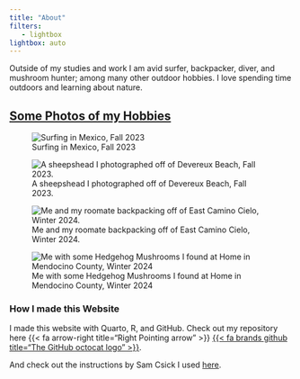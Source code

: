 ```yaml
---
title: "About"
filters:
   - lightbox
lightbox: auto
---
```


Outside of my studies and work I am avid surfer, backpacker, diver, and mushroom hunter; among many other outdoor hobbies. I love spending time outdoors and learning about nature.

## [Some Photos of my Hobbies]{.underline}

::: {layout="[[1, 1], [1, 1]]"}
![Surfing in Mexico, Fall 2023](images/P6020024.jpeg){group="Hobbies"}

![A sheepshead I photographed off of Devereux Beach, Fall 2023.](images/DSCN0743.jpeg){group="Hobbies"}

![Me and my roomate backpacking off of East Camino Cielo, Winter 2024.](images/DSCN1044.jpeg){group="Hobbies"}

![Me with some Hedgehog Mushrooms I found at Home in Mendocino County, Winter 2024](images/IMG_0660.jpeg){group="Hobbies"}
:::

### How I made this Website

I made this website with Quarto, R, and GitHub. Check out my repository here {{< fa arrow-right title="Right Pointing arrow" >}} [{{< fa brands github title="The GitHub octocat logo" >}}](https://github.com/dtfrees/dtfrees.github.io).

And check out the instructions by Sam Csick I used [here](https://ucsb-meds.github.io/creating-quarto-websites/).
